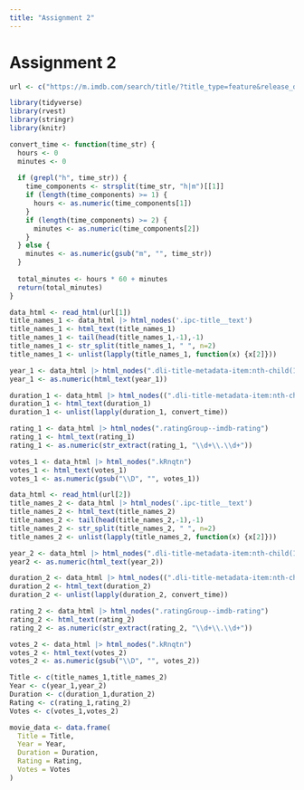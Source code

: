 ```yaml
---
title: "Assignment 2"
---
```


# Assignment 2

```r
url <- c("https://m.imdb.com/search/title/?title_type=feature&release_date=2010-01-01,2023-12-31&sort=user_rating,desc&num_votes=2500,&country_of_origin=TR&count=250","https://m.imdb.com/search/title/?title_type=feature&release_date=,2009-12-31&sort=user_rating,desc&num_votes=2500,&country_of_origin=TR&count=250")
```

```r
library(tidyverse)
library(rvest)
library(stringr)
library(knitr)

convert_time <- function(time_str) {
  hours <- 0
  minutes <- 0
  
  if (grepl("h", time_str)) {
    time_components <- strsplit(time_str, "h|m")[[1]]
    if (length(time_components) >= 1) {
      hours <- as.numeric(time_components[1])
    }
    if (length(time_components) >= 2) {
      minutes <- as.numeric(time_components[2])
    }
  } else {
    minutes <- as.numeric(gsub("m", "", time_str))
  }
  
  total_minutes <- hours * 60 + minutes
  return(total_minutes)
}

data_html <- read_html(url[1])
title_names_1 <- data_html |> html_nodes('.ipc-title__text')
title_names_1 <- html_text(title_names_1)
title_names_1 <- tail(head(title_names_1,-1),-1)
title_names_1 <- str_split(title_names_1, " ", n=2)
title_names_1 <- unlist(lapply(title_names_1, function(x) {x[2]}))

year_1 <- data_html |> html_nodes(".dli-title-metadata-item:nth-child(1)")
year_1 <- as.numeric(html_text(year_1))

duration_1 <- data_html |> html_nodes((".dli-title-metadata-item:nth-child(2)"))
duration_1 <- html_text(duration_1)
duration_1 <- unlist(lapply(duration_1, convert_time))

rating_1 <- data_html |> html_nodes(".ratingGroup--imdb-rating")
rating_1 <- html_text(rating_1)
rating_1 <- as.numeric(str_extract(rating_1, "\\d+\\.\\d+"))

votes_1 <- data_html |> html_nodes(".kRnqtn")
votes_1 <- html_text(votes_1)
votes_1 <- as.numeric(gsub("\\D", "", votes_1))

data_html <- read_html(url[2])
title_names_2 <- data_html |> html_nodes('.ipc-title__text')
title_names_2 <- html_text(title_names_2)
title_names_2 <- tail(head(title_names_2,-1),-1)
title_names_2 <- str_split(title_names_2, " ", n=2)
title_names_2 <- unlist(lapply(title_names_2, function(x) {x[2]}))

year_2 <- data_html |> html_nodes(".dli-title-metadata-item:nth-child(1)")
year2 <- as.numeric(html_text(year_2))

duration_2 <- data_html |> html_nodes((".dli-title-metadata-item:nth-child(2)"))
duration_2 <- html_text(duration_2)
duration_2 <- unlist(lapply(duration_2, convert_time))

rating_2 <- data_html |> html_nodes(".ratingGroup--imdb-rating")
rating_2 <- html_text(rating_2)
rating_2 <- as.numeric(str_extract(rating_2, "\\d+\\.\\d+"))

votes_2 <- data_html |> html_nodes(".kRnqtn")
votes_2 <- html_text(votes_2)
votes_2 <- as.numeric(gsub("\\D", "", votes_2))

Title <- c(title_names_1,title_names_2)
Year <- c(year_1,year_2)
Duration <- c(duration_1,duration_2)
Rating <- c(rating_1,rating_2)
Votes <- c(votes_1,votes_2)

movie_data <- data.frame(
  Title = Title,
  Year = Year,
  Duration = Duration,
  Rating = Rating,
  Votes = Votes
)
```

```r

```
